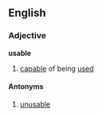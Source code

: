 ==English==
===Adjective===
'''usable'''
# [[capable]] of being [[use]]d
====Antonyms====
# [[unusable]]